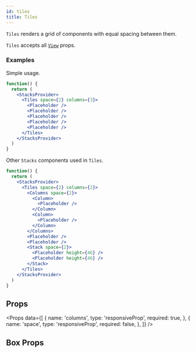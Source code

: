 ```yaml
---
id: tiles
title: Tiles
---
```



`Tiles` renders a grid of components with equal spacing between them.

`Tiles` accepts all [`View`](https://reactnative.dev/docs/view) props.

### Examples

Simple usage.

```jsx live
function() {
  return (
    <StacksProvider>
      <Tiles space={2} columns={3}>
        <Placeholder />
        <Placeholder />
        <Placeholder />
        <Placeholder />
        <Placeholder />
      </Tiles>
    </StacksProvider>
  )
}
```

Other `Stacks` components used in `Tiles`.

```jsx live
function() {
  return (
    <StacksProvider>
      <Tiles space={2} columns={2}>
        <Columns space={2}>
          <Column>
            <Placeholder />
          </Column>
          <Column>
            <Placeholder />
          </Column>
        </Columns>
        <Placeholder />
        <Placeholder />
        <Stack space={2}>
          <Placeholder height={46} />
          <Placeholder height={46} />
        </Stack>
      </Tiles>
    </StacksProvider>
  )
}
```

## Props

<Props
  data={[
    {
      name: 'columns',
      type: 'responsiveProp<int>',
      required: true,
    },
    {
      name: 'space',
      type: 'responsiveProp<float>',
      required: false,
    },
  ]} />

## Box Props

<BoxProps />
